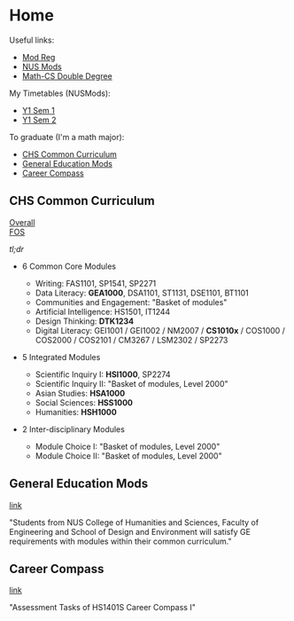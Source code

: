# Home

Useful links:

* [Mod Reg][mod-reg]  
* [NUS Mods][nus-mods]
* [Math-CS Double Degree][math-ddp]

My Timetables (NUSMods):

* [Y1 Sem 1][y1s1]
* [Y1 Sem 2][y1s2]

To graduate (I'm a math major):

* [CHS Common Curriculum](#chs-common-curriculum)
* [General Education Mods](#general-education-mods)
* [Career Compass](#career-compass)

## CHS Common Curriculum

[Overall][chs-common-curriculum]  
[FOS][fos-common-curriculum]  

_tl;dr_

* 6 Common Core Modules
  * Writing: FAS1101, SP1541, SP2271
  * Data Literacy: __GEA1000__, DSA1101, ST1131, DSE1101, BT1101
  * Communities and Engagement: "Basket of modules"
  * Artificial Intelligence: HS1501, IT1244
  * Design Thinking: __DTK1234__
  * Digital Literacy: 
      GEI1001 / GEI1002 / NM2007 / __CS1010x__ / COS1000 /
      COS2000 / COS2101 / CM3267 / LSM2302 / SP2273

* 5 Integrated Modules
  * Scientific Inquiry I: __HSI1000__, SP2274
  * Scientific Inquiry II: "Basket of modules, Level 2000"
  * Asian Studies: __HSA1000__
  * Social Sciences: __HSS1000__
  * Humanities: __HSH1000__

* 2 Inter-disciplinary Modules
  * Module Choice I: "Basket of modules, Level 2000"
  * Module Choice II: "Basket of modules, Level 2000"

## General Education Mods

[link][ge-mods]

"Students from NUS College of Humanities and Sciences, Faculty of
Engineering and School of Design and Environment will satisfy GE
requirements with modules within their common curriculum."

## Career Compass

[link][career-compass]

"Assessment Tasks of HS1401S Career Compass I"

[chs-common-curriculum]: https://chs.nus.edu.sg/programmes/common-curriculum/
[fos-common-curriculum]: https://www.science.nus.edu.sg/undergraduates/general-academic-requirements-and-policies/#common
[mod-reg]: https://myedurec.nus.edu.sg/psp/cs90prd/EMPLOYEE/SA/
[nus-mods]: https://nusmods.com/
[ge-mods]: https://www.nus.edu.sg/registrar/academic-information-policies/undergraduate-students/general-education/for-students-admitted-from-AY2021-22
[career-compass]: https://www.science.nus.edu.sg/undergraduates/career-preparation/career-compass/
[math-ddp]: https://www.math.nus.edu.sg/ug/ddp/
[y1s1]: https://nusmods.com/timetable/sem-1/share?GEA1000=TUT:E45&HS1401S=&HSA1000=TUT:E8,LEC:1&HSH1000=TUT:E12,LEC:1&MA1100=TUT:1,LEC:1&MA2001=TUT:2,LEC:1
[y1s2]: https://nusmods.com/timetable/sem-2/share?CS1010S=TUT:02,REC:06,LEC:1&DTK1234=TUT:E43&HS1401S=&HSI1000=LEC:1,WS:C2,LAB:2&HSS1000=LEC:1,TUT:W05&IS1103=&MA2002=LEC:1,TUT:3&MA2219=TUT:1,LEC:1&PC1432=LEC:1,LAB:2
